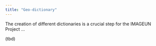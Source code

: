 ```yaml
---
title: "Geo-dictionary"
---
```


The creation of different dictionaries is a crucial step for the IMAGEUN Project ...

(tbd)
